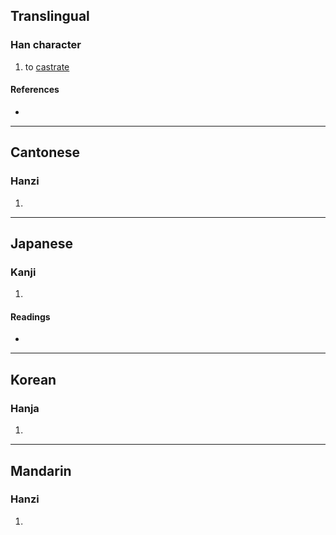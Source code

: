 {{character info/new}}
==Translingual==

===Han character===
{{Han char|rn=18|rad=刀|as=08|sn=10|four=|canj=KULN|ids=⿰奄刂}}

# to [[castrate]]

====References====
* {{Han ref|kx=0141.411|hdz=10343.181|uh=5266|ud=21094}}

----

==Cantonese==

===Hanzi===
{{yue-hanzi|jyut=[[jim1]]|y=yim1}}

# {{defn|lang=yue|sort=刀08}}

----

==Japanese==

===Kanji===
{{ja-kanji|grade=|rs=刀08}}

# {{defn|lang=ja|sort=刀08}}

====Readings====
* {{ja-readings|on=[[えん]] (en)|kun=[[おおう]] (oou)}}

----

==Korean==

===Hanja===
{{ko-hanja|hangeul=엄|rv=eom|mr=ŏm|y=em}}

# {{defn|lang=ko|sort=刀08}}

----

==Mandarin==

===Hanzi===
{{cmn-hanzi|pin=[[yān]] ([[yan1]]), [[tuán]] ([[tuan2]]), [[zhì]] ([[zhi4]])|wg=yen<sup>1</sup>, t'uan<sup>2</sup>, chih<sup>4</sup>}}

# {{defn|lang=cmn|sort=刀08}}